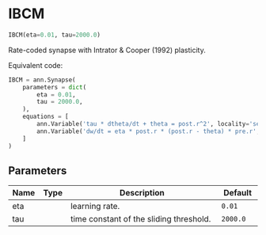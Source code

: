 # IBCM { #ANNarchy.models.Synapses.IBCM }

```python
IBCM(eta=0.01, tau=2000.0)
```

Rate-coded synapse with Intrator & Cooper (1992) plasticity.

Equivalent code:

```python
IBCM = ann.Synapse(
    parameters = dict(
        eta = 0.01,
        tau = 2000.0,
    ),
    equations = [
        ann.Variable('tau * dtheta/dt + theta = post.r^2', locality='semiglobal', method='exponential'),
        ann.Variable('dw/dt = eta * post.r * (post.r - theta) * pre.r',' min=0.0),
    ]
)
```

## Parameters {.doc-section .doc-section-parameters}

| Name   | Type   | Description                             | Default   |
|--------|--------|-----------------------------------------|-----------|
| eta    |        | learning rate.                          | `0.01`    |
| tau    |        | time constant of the sliding threshold. | `2000.0`  |